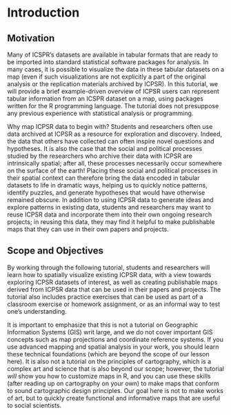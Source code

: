# Introduction

## Motivation 

Many of ICSPR's datasets are available in tabular formats that are ready to be imported into standard statistical software packages for analysis. In many cases, it is possible to visualize the data in these tabular datasets on a map (even if such visualizations are not explicitly a part of the original analysis or the replication materials archived by ICPSR). In this tutorial, we will provide a brief example-driven overview of ICPSR users can represent tabular information from an ICSPR dataset on a map, using packages written for the R programming language. The tutorial does not presuppose any previous experience with statistical analysis or programming. 

Why map ICPSR data to begin with? Students and researchers often use data archived at ICPSR as a resource for exploration and discovery. Indeed, the data that others have collected can often inspire novel questions and hypotheses. It is also the case that the social and political processes studied by the researchers who archive their data with ICPSR are intrinsically spatial; after all, these processes necessarily occur somewhere on the surface of the earth! Placing these social and political processes in their spatial context can therefore bring the data encoded in tabular datasets to life in dramatic ways, helping us to quickly notice patterns, identify puzzles, and generate hypotheses that would have otherwise remained obscure. In addition to using ICPSR data to generate ideas and explore patterns in existing data, students and researchers may want to reuse ICPSR data and incorporate them into their own ongoing research projects; in reusing this data, they may find it helpful to make publishable maps that they can use in their own papers and projects. 

## Scope and Objectives 

By working through the following tutorial, students and researchers will learn how to spatially visualize existing ICPSR data, with a view towards exploring ICPSR datasets of interest, as well as creating publishable maps derived from ICPSR data that can be used in their papers and projects. The  tutorial also includes practice exercises that can be used as part of a classroom exercise or homework assignment, or as an informal way to test one's understanding.  

It is important to emphasize that this is not a tutorial on Geographic Information Systems (GIS) writ large, and we do not cover important GIS concepts such as map projections and coordinate reference systems. If you use advanced mapping and spatial analysis in your work, you should learn these technical foundations (which are beyond the scope of our lesson here). It is also not a tutorial on the principles of cartography, which is a complex art and science that is also beyond our scope; however, the tutorial *will* show you how to customize maps in R, and you can use these skills (after reading up on cartography on your own) to make maps that conform to sound cartographic design principles. Our goal here is not to make works of art, but to quickly create functional and informative maps that are useful to social scientists. 

